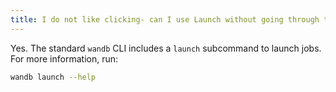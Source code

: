 ```yaml
---
title: I do not like clicking- can I use Launch without going through the UI?
---
```


Yes. The standard `wandb` CLI includes a `launch` subcommand to launch jobs. For more information, run:

```bash
wandb launch --help
```